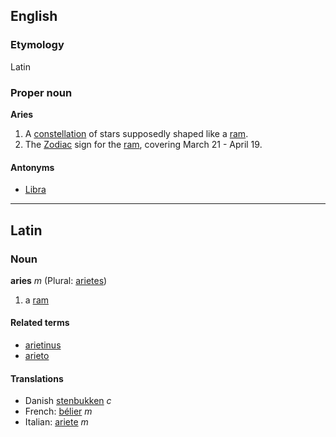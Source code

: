 ==English==
===Etymology===
Latin

===Proper noun===
'''Aries'''

# A [[constellation]] of stars supposedly shaped like a [[ram]].
# The [[Zodiac]] sign for the [[ram]], covering March 21 - April 19.

====Antonyms====
*[[Libra]]

----

==Latin==
===Noun===
'''aries''' ''m'' (Plural: [[arietes]])

#a [[ram]]

====Related terms====
*[[arietinus]]
*[[arieto]]

====Translations====
*Danish [[stenbukken]] ''c''
*French: [[bélier]] ''m''
*Italian: [[ariete]] ''m''